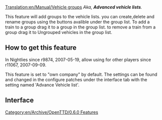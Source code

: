 [[Translation:en/Manual/Vehicle groups]]
''Aka, '''Advanced vehicle lists'''.''
{{en/Nightly}}
{{en/Expand}}

This feature will add groups to the vehicle lists.
you can create,delete and rename groups using the buttons avalible under the group list.
To add a train to a group drag it to a group in the group list.
to remove a train from a group drag it to Ungrouped vehicles in the group list.

== How to get this feature ==

In Nightlies since r9874, 2007-05-19, allow using for other players since r11067, 2007-09-09.

This feature is set to "own company" by default.  The settings can be found and changed in the configure patches under the interface tab with the setting named 'Advance Vehicle list'. 

== Interface ==

{{en/Stub}}

[[Category:en/Archive/OpenTTD/0.6.0 Features]]